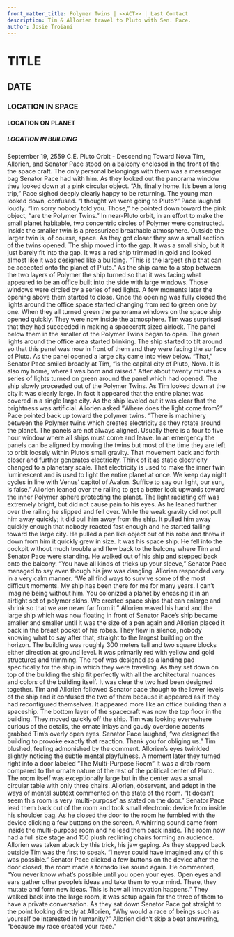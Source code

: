 ```yaml
---
front_matter_title: Polymer Twins | <<ACT>> | Last Contact
description: Tim & Allorien travel to Pluto with Sen. Pace.
author: Josie Troiani
---
```

# TITLE

## DATE

### LOCATION IN SPACE

#### LOCATION ON PLANET

##### LOCATION IN BUILDING

September 19, 2559 C.E.
Pluto Orbit - Descending Toward Nova
Tim, Allorien, and Senator Pace stood on a balcony enclosed in the front of the the space craft. The only personal belongings with them was a messenger bag Senator Pace had with him. As they looked out the panorama window they looked down at a pink circular object. “Ah, finally home. It’s been a long trip,” Pace sighed deeply clearly happy to be returning.
The young man looked down, confused. “I thought we were going to Pluto?”
Pace laughed loudly. “I’m sorry nobody told you. Those,” he pointed down toward the pink object, “are the Polymer Twins.” In near-Pluto orbit, in an effort to make the small planet habitable, two concentric circles of Polymer were constructed. Inside the smaller twin is a pressurized breathable atmosphere. Outside the larger twin is, of course, space. As they got closer they saw a small section of the twins opened. 
The ship moved into the gap. It was a small ship, but it just barely fit into the gap. It was a red ship trimmed in gold and looked almost like it was designed like a building. “This is the largest ship that can be accepted onto the planet of Pluto.”  As the ship came to a stop between the two layers of Polymer the ship turned so that it was facing what appeared to be an office built into the side with large windows. Those windows were circled by a series of red lights. A few moments later the opening above them started to close.
Once the opening was fully closed the lights around the office space started changing from red to green one by one. When they all turned green the panorama windows on the space ship opened quickly. They were now inside the atmosphere. Tim was surprised that they had succeeded in making a spacecraft sized airlock. The panel below them in the smaller of the Polymer Twins began to open. The green lights around the office area started blinking. The ship started to tilt around so that this panel was now in front of them and they were facing the surface of Pluto. As the panel opened a large city came into view below. “That,” Senator Pace smiled broadly at Tim, “is the capital city of Pluto, Nova. It is also my home, where I was born and raised.” After about twenty minutes a series of lights turned on green around the panel which had opened. The ship slowly proceeded out of the Polymer Twins.
As Tim looked down at the city it was clearly large. In fact it appeared that the entire planet was covered in a single large city. As the ship leveled out it was clear that the brightness was artificial. Allorien asked “Where does the light come from?” Pace pointed back up toward the polymer twins. “There is machinery between the Polymer twins which creates electricity as they rotate around the planet. The panels are not always aligned. Usually there is a four to five hour window where all ships must come and leave. In an emergency the panels can be aligned by moving the twins but most of the time they are left to orbit loosely within Pluto’s small gravity. That movement back and forth closer and further generates electricity. Think of it as static electricity changed to a planetary scale. That electricity is used to make the inner twin luminescent and is used to light the entire planet at once. We keep day night cycles in line with Venus’ capitol of Avalon. Suffice to say our light, our sun, is false.”
Allorien leaned over the railing to get a better look upwards toward the inner Polymer sphere protecting the planet. The light radiating off was extremely bright, but did not cause pain to his eyes. As he leaned further over the railing he slipped and fell over. While the weak gravity did not pull him away quickly; it did pull him away from the ship. It pulled him away quickly enough that nobody reacted fast enough and he started falling toward the large city. He pulled a pen like object out of his robe and threw it down from him it quickly grew in size. It was his space ship. He fell into the cockpit without much trouble and flew back to the balcony where Tim and Senator Pace were standing. He walked out of his ship and stepped back onto the balcony.
“You have all kinds of tricks up your sleeve,” Senator Pace managed to say even though his jaw was dangling. Allorien responded very in a very calm manner. “We all find ways to survive some of the most difficult moments. My ship has been there for me for many years. I can’t imagine being without him. You colonized a planet by encasing it in an airtight set of polymer skins. We created space ships that can enlarge and shrink so that we are never far from it.” Allorien waved his hand and the large ship which was now floating in front of Senator Pace’s ship became smaller and smaller until it was the size of a pen again and Allorien placed it back in the breast pocket of his robes.
They flew in silence, nobody knowing what to say after that, straight to the largest building on the horizon. The building was roughly 300 meters tall and two square blocks either direction at ground level. It was primarily red with yellow and gold structures and trimming. The roof was designed as a landing pad specifically for the ship in which they were traveling. As they set down on top of the building the ship fit perfectly with all the architectural nuances and colors of the building itself. It was clear the two had been designed together.
Tim and Allorien followed Senator pace though to the lower levels of the ship and it confused the two of them because it appeared as if they had reconfigured themselves. It appeared more like an office building than a spaceship. The bottom layer of the spacecraft was now the top floor in the building. They moved quickly off the ship. Tim was looking everywhere curious of the details, the ornate inlays and gaudy overdone accents grabbed Tim’s overly open eyes. Senator Pace laughed, “we designed the building to provoke exactly that reaction. Thank you for obliging us.” Tim blushed, feeling admonished by the comment. Allorien’s eyes twinkled slightly noticing the subtle mental playfulness.
A moment later they turned right into a door labeled “The Multi-Purpose Room” It was a drab room compared to the ornate nature of the rest of the political center of Pluto. The room itself was exceptionally large but in the center was a small circular table with only three chairs. Allorien, observant, and adept in the ways of mental subtext commented on the state of the room. “It doesn’t seem this room is very ‘multi-purpose’ as stated on the door.” Senator Pace lead them back out of the room and took small electronic device from inside his shoulder bag. As he closed the door to the room he fumbled with the device clicking a few buttons on the screen. A whirring sound came from inside the multi-purpose room and he lead them back inside. The room now had a full size stage and 150 plush reclining chairs forming an audience. Allorien was taken aback by this trick, his jaw gaping. As they stepped back outside Tim was the first to speak. “I never could have imagined any of this was possible.”
Senator Pace clicked a few buttons on the device after the door closed, the room made a tornado like sound again. He commented, “You never know what’s possible until you open your eyes. Open eyes and ears gather other people’s ideas and take them to your mind. There, they mutate and form new ideas. This is how all innovation happens.” They walked back into the large room, it was setup again for the three of them to have a private conversation. As they sat down Senator Pace got straight to the point looking directly at Allorien, “Why would a race of beings such as yourself be interested in humanity?”
Allorien didn’t skip a beat answering, “because my race created your race.”
